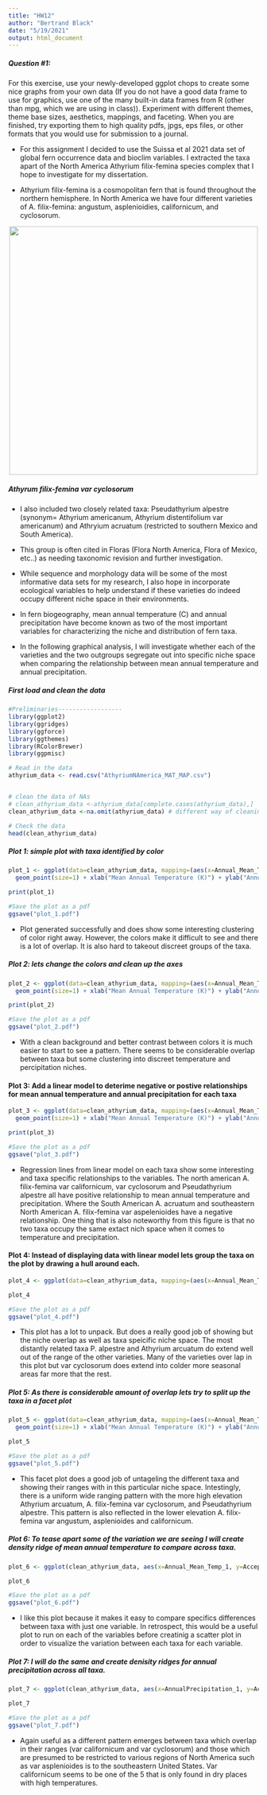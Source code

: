 ```yaml
---
title: "HW12"
author: "Bertrand Black"
date: "5/19/2021"
output: html_document
---
```

##### Question #1: 
For this exercise, use your newly-developed ggplot chops to create some nice graphs from your own data (If you do not have a good data frame to use for graphics, use one of the many built-in data frames from R (other than mpg, which we are using in class)). Experiment with different themes, theme base sizes, aesthetics, mappings, and faceting. When you are finished, try exporting them to high quality pdfs, jpgs, eps files, or other formats that you would use for submission to a journal.

* For this assignment I decided to use the Suissa et al 2021 data set of global fern occurrence data and bioclim variables. I extracted the taxa apart of the North America Athyrium filix-femina species complex that I hope to investigate for my dissertation. 

* Athyrium filix-femina is a cosmopolitan fern that is found throughout the northern hemisphere. In North America we have four different varieties of A. filix-femina: angustum, asplenioidies, californicum, and cyclosorum. 

<p align="center">
<img src="Afilixfemina_photo.gif" width = "500" height ="500" />
<p align="center">
##### Athyrum filix-femina var cyclosorum

* I also included two closely related taxa: Pseudathyrium alpestre (synonym= Athyrium americanum, Athyrium distentifolium var americanum) and Athryium acruatum (restricted to southern Mexico and South America). 

* This group is often cited in Floras (Flora North America, Flora of Mexico, etc..) as needing taxonomic revision and further investigation.

* While sequence and morphology data will be some of the most informative data sets for my research, I also hope in incorporate ecological variables to help understand if these varieties do indeed occupy different niche space in their environments. 

* In fern biogeography, mean annual temperature (C) and annual precipitation have become known as two of the most important variables for characterizing the niche and distribution of fern taxa. 

* In the following graphical analysis, I will investigate whether each of the varieties and the two outgroups segregate out into specific niche space when comparing the relationship between mean annual temperature and annual precipitation. 

##### First load and clean the data 
```r
#Preliminaries------------------
library(ggplot2)
library(ggridges)
library(ggforce)
library(ggthemes)
library(RColorBrewer)
library(ggpmisc)

# Read in the data 
athyrium_data <- read.csv("AthyriumNAmerica_MAT_MAP.csv") 


# clean the data of NAs 
# clean_athyrium_data <-athyrium_data[complete.cases(athyrium_data),]
clean_athyrium_data <-na.omit(athyrium_data) # different way of cleaning out NAs 

# Check the data
head(clean_athyrium_data)
```


##### Plot 1: simple plot with taxa identified by color 
```r
plot_1 <- ggplot(data=clean_athyrium_data, mapping=(aes(x=Annual_Mean_Temp_1,y=AnnualPrecipitation_1,color=Accepted_binomial))) + 
  geom_point(size=1) + xlab("Mean Annual Temperature (K)") + ylab("Annual Precipitation (mm)") + scale_color_brewer("Taxa")

print(plot_1)

#Save the plot as a pdf
ggsave("plot_1.pdf")
```

* Plot generated successfully and does show some interesting clustering of color right away. However, the colors make it difficult to see and there is a lot of overlap. It is also hard to takeout discreet groups of the taxa. 

##### Plot 2: lets change the colors and clean up the axes 
```r
plot_2 <- ggplot(data=clean_athyrium_data, mapping=(aes(x=Annual_Mean_Temp_1,y=AnnualPrecipitation_1,color=Accepted_binomial))) + 
  geom_point(size=1) + xlab("Mean Annual Temperature (K)") + ylab("Annual Precipitation (mm)") + scale_color_brewer(palette="RdYlGn", "Taxa") + theme_classic()

print(plot_2)

#Save the plot as a pdf
ggsave("plot_2.pdf")
```
* With a clean background and better contrast between colors it is much easier to start to see a pattern. There seems to be considerable overlap between taxa but some clustering into discreet temperature and percipitation niches. 


#### Plot 3: Add a linear model to deterime negative or postive relationships for mean annual temperature and annual precipitation for each taxa
```r
plot_3 <- ggplot(data=clean_athyrium_data, mapping=(aes(x=Annual_Mean_Temp_1,y=AnnualPrecipitation_1,color=Accepted_binomial))) + 
  geom_point(size=1) + xlab("Mean Annual Temperature (K)") + ylab("Annual Precipitation (mm)") + scale_color_brewer(palette="RdYlGn", name="Taxa") + theme_classic() + geom_smooth(method=lm) 

print(plot_3)

#Save the plot as a pdf
ggsave("plot_3.pdf")
```
* Regression lines from linear model on each taxa show some interesting and taxa specific relationships to the variables. The north american A. filix-femina var californicum, var cyclosorum and Pseudathyrium alpestre all have positive relationship to mean annual temperature and precipitation. Where the South American A. acruatum and southeastern North American A. filix-femina var aspelenioides have a negative relationship. One thing that is also noteworthy from this figure is that no two taxa occupy the same extact nich space when it comes to temperature and precipitation. 


#### Plot 4: Instead of displaying data with linear model lets group the taxa on the plot by drawing a hull around each. 
```r
plot_4 <- ggplot(data=clean_athyrium_data, mapping=(aes(x=Annual_Mean_Temp_1,y=AnnualPrecipitation_1))) + geom_point(size=1,aes(color=Accepted_binomial)) + xlab("Mean Annual Temperature (K)") + guides(color=FALSE) + ylab("Annual Precipitation (mm)") + geom_mark_hull(concavity= 5, expand = 0, radius=0, aes(fill=Accepted_binomial))

plot_4 

#Save the plot as a pdf
ggsave("plot_4.pdf")
```
* This plot has a lot to unpack. But does a really good job of showing but the niche overlap as well as taxa speicific niche space. The most distantly related taxa P. alpestre and Athyrium arcuatum do extend well out of the range of the other varieties. Many of the varieties over lap in this plot but var cyclosorum does extend into colder more seasonal areas far more that the rest. 

##### Plot 5: As there is considerable amount of overlap lets try to split up the taxa in a facet plot 
```r
plot_5 <- ggplot(data=clean_athyrium_data, mapping=(aes(x=Annual_Mean_Temp_1,y=AnnualPrecipitation_1,color=Accepted_binomial))) + 
  geom_point(size=1) + xlab("Mean Annual Temperature (K)") + ylab("Annual Precipitation (mm)") + guides(color=FALSE) + facet_grid(.~Accepted_binomial, scales = "fixed") +  theme(strip.text.x = element_text(size = 8))

plot_5

#Save the plot as a pdf
ggsave("plot_5.pdf")
```
* This facet plot does a good job of untageling the different taxa and showing their ranges with in this particular niche space. Intestingly, there is a uniform wide ranging pattern with the more high elevation Athyrium arcuatum, A. filix-femina var cyclosorum, and Pseudathyrium alpestre. This pattern is also reflected in the lower elevation A. filix-femina var angustum, asplenioides and californicum. 


##### Plot 6: To tease apart some of the variation we are seeing I will create density ridge of mean annual temperature to compare across taxa.
```r
plot_6 <- ggplot(clean_athyrium_data, aes(x=Annual_Mean_Temp_1, y=Accepted_binomial, fill=Accepted_binomial)) + geom_density_ridges() + theme(axis.title.y = element_blank()) + xlab("Mean Annual Temperature (C)") + scale_fill_discrete(name="Taxa") + guides(fill=FALSE) 

plot_6

#Save the plot as a pdf
ggsave("plot_6.pdf")
````
* I like this plot because it makes it easy to compare specifics differences between taxa with just one variable. In retrospect, this would be a useful plot to run on each of the variables before creatinig a scatter plot in order to visualize the variation between each taxa for each variable. 

##### Plot 7: I will do the same and create denisity ridges for annual precipitation across all taxa. 
```r
plot_7 <- ggplot(clean_athyrium_data, aes(x=AnnualPrecipitation_1, y=Accepted_binomial, fill=Accepted_binomial)) + geom_density_ridges() + theme(axis.title.y = element_blank()) + xlab("Annual Precipitation (mm)")  + scale_fill_discrete(name="Taxa") + guides(fill=FALSE) 

plot_7

#Save the plot as a pdf
ggsave("plot_7.pdf")
````
* Again useful as a different pattern emerges between taxa which overlap in their ranges (var californicum and var cyclosorum) and those which are presumed to be restricted to various regions of North America such as var asplenioides is to the southeastern United States. Var californicum seems to be one of the 5 that is only found in dry places with high temperatures. 
